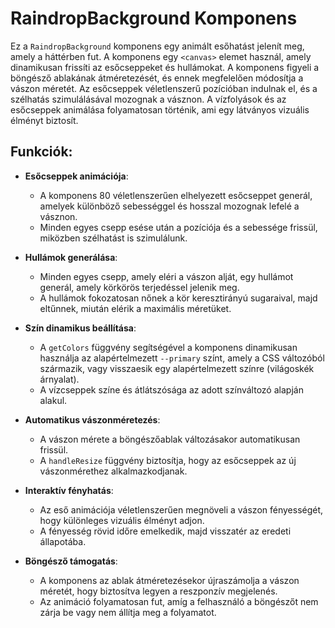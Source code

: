 # RaindropBackground Komponens

Ez a `RaindropBackground` komponens egy animált esőhatást jelenít meg, amely a háttérben fut. A komponens egy `<canvas>` elemet használ, amely dinamikusan frissíti az esőcseppeket és hullámokat. A komponens figyeli a böngésző ablakának átméretezését, és ennek megfelelően módosítja a vászon méretét. Az esőcseppek véletlenszerű pozícióban indulnak el, és a szélhatás szimulálásával mozognak a vásznon. A vízfolyások és az esőcseppek animálása folyamatosan történik, ami egy látványos vizuális élményt biztosít.

## **Funkciók**:

- **Esőcseppek animációja**:
  - A komponens 80 véletlenszerűen elhelyezett esőcseppet generál, amelyek különböző sebességgel és hosszal mozognak lefelé a vásznon.
  - Minden egyes csepp esése után a pozíciója és a sebessége frissül, miközben szélhatást is szimulálunk.

- **Hullámok generálása**:
  - Minden egyes csepp, amely eléri a vászon alját, egy hullámot generál, amely körkörös terjedéssel jelenik meg.
  - A hullámok fokozatosan nőnek a kör keresztirányú sugaraival, majd eltűnnek, miután elérik a maximális méretüket.

- **Szín dinamikus beállítása**:
  - A `getColors` függvény segítségével a komponens dinamikusan használja az alapértelmezett `--primary` színt, amely a CSS változóból származik, vagy visszaesik egy alapértelmezett színre (világoskék árnyalat).
  - A vízcseppek színe és átlátszósága az adott színváltozó alapján alakul.

- **Automatikus vászonméretezés**:
  - A vászon mérete a böngészőablak változásakor automatikusan frissül.
  - A `handleResize` függvény biztosítja, hogy az esőcseppek az új vászonmérethez alkalmazkodjanak.

- **Interaktív fényhatás**:
  - Az eső animációja véletlenszerűen megnöveli a vászon fényességét, hogy különleges vizuális élményt adjon.
  - A fényesség rövid időre emelkedik, majd visszatér az eredeti állapotába.

- **Böngésző támogatás**:
  - A komponens az ablak átméretezésekor újraszámolja a vászon méretét, hogy biztosítva legyen a reszponzív megjelenés.
  - Az animáció folyamatosan fut, amíg a felhasználó a böngészőt nem zárja be vagy nem állítja meg a folyamatot.